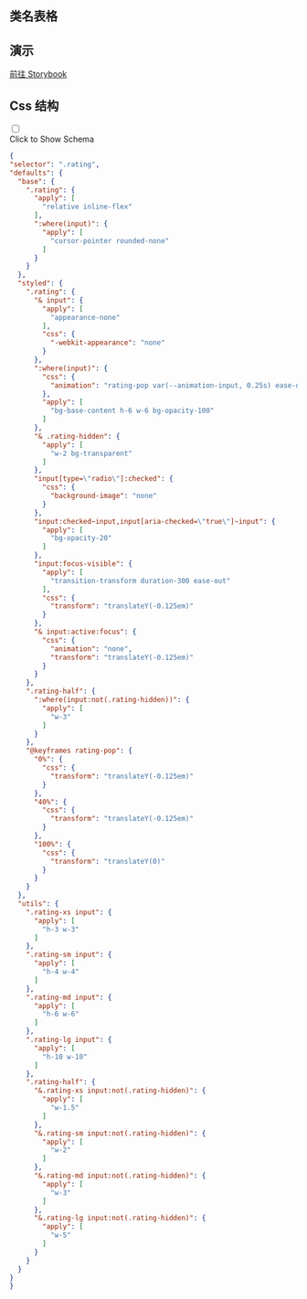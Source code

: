 

## 类名表格

<CssTable name="rating" />



## 演示

[前往 Storybook](https://story.ui.icebreaker.top/?path=/docs/data-entry-rating--docs)

## Css 结构
<div className="collapse">
<input type="checkbox" /> 
<div class="collapse-title px-0">
<span class="btn">Click to Show Schema</span>
</div>
<div class="collapse-content"> 

```json
{
"selector": ".rating",
"defaults": {
  "base": {
    ".rating": {
      "apply": [
        "relative inline-flex"
      ],
      ":where(input)": {
        "apply": [
          "cursor-pointer rounded-none"
        ]
      }
    }
  },
  "styled": {
    ".rating": {
      "& input": {
        "apply": [
          "appearance-none"
        ],
        "css": {
          "-webkit-appearance": "none"
        }
      },
      ":where(input)": {
        "css": {
          "animation": "rating-pop var(--animation-input, 0.25s) ease-out"
        },
        "apply": [
          "bg-base-content h-6 w-6 bg-opacity-100"
        ]
      },
      "& .rating-hidden": {
        "apply": [
          "w-2 bg-transparent"
        ]
      },
      "input[type=\"radio\"]:checked": {
        "css": {
          "background-image": "none"
        }
      },
      "input:checked~input,input[aria-checked=\"true\"]~input": {
        "apply": [
          "bg-opacity-20"
        ]
      },
      "input:focus-visible": {
        "apply": [
          "transition-transform duration-300 ease-out"
        ],
        "css": {
          "transform": "translateY(-0.125em)"
        }
      },
      "& input:active:focus": {
        "css": {
          "animation": "none",
          "transform": "translateY(-0.125em)"
        }
      }
    },
    ".rating-half": {
      ":where(input:not(.rating-hidden))": {
        "apply": [
          "w-3"
        ]
      }
    },
    "@keyframes rating-pop": {
      "0%": {
        "css": {
          "transform": "translateY(-0.125em)"
        }
      },
      "40%": {
        "css": {
          "transform": "translateY(-0.125em)"
        }
      },
      "100%": {
        "css": {
          "transform": "translateY(0)"
        }
      }
    }
  },
  "utils": {
    ".rating-xs input": {
      "apply": [
        "h-3 w-3"
      ]
    },
    ".rating-sm input": {
      "apply": [
        "h-4 w-4"
      ]
    },
    ".rating-md input": {
      "apply": [
        "h-6 w-6"
      ]
    },
    ".rating-lg input": {
      "apply": [
        "h-10 w-10"
      ]
    },
    ".rating-half": {
      "&.rating-xs input:not(.rating-hidden)": {
        "apply": [
          "w-1.5"
        ]
      },
      "&.rating-sm input:not(.rating-hidden)": {
        "apply": [
          "w-2"
        ]
      },
      "&.rating-md input:not(.rating-hidden)": {
        "apply": [
          "w-3"
        ]
      },
      "&.rating-lg input:not(.rating-hidden)": {
        "apply": [
          "w-5"
        ]
      }
    }
  }
}
}
```

</div>
</div>